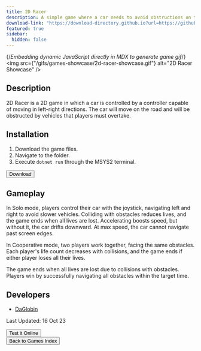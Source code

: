 ```yaml
---
title: 2D Racer
description: A simple game where a car needs to avoid obstructions on the road!
download-link: "https://download-directory.github.io?url=https://github.com/thoth-tech/arcade-games/tree/main/games/2dRacer"
featured: true
sidebar:
  hidden: false
---
```


{/*Embedding dynamic JavaScript directly in MDX to generate game gif*/}
<img
  src={"/gifs/games-showcase/2d-racer-showcase.gif"}
  alt="2D Racer Showcase"
/>
        
## Description

2D Racer is a 2D game in which a car is controlled by a controller capable of moving in left-right directions. The car will move on the road and will be obstructed by vehicles that players must overtake.

## Installation

1. Download the game files.
1. Navigate to the folder.
1. Execute `dotnet run` through the MSYS2 terminal.

<div class="centered-button-container">
  <button
    class="custom-button"
    onclick="window.open('https://download-directory.github.io?url=https://github.com/thoth-tech/arcade-games/tree/main/games/2dRacer', '_blank')">
    Download
  </button>
</div>
        
## Gameplay
        
In Solo mode, players control their car with the joystick, navigating left and right to avoid slower vehicles. Colliding with obstacles reduces lives, and the game ends when all lives are lost. Accelerating boosts speed, but without it, the car drifts downward. At max speed, the car cannot navigate past screen edges. 

 In Cooperative mode, two players work together, facing the same obstacles. Each player's life count decreases with collisions, and the game ends if either player loses all their lives. 

 The game ends when all lives are lost due to collisions with obstacles. Players win by successfully navigating all obstacles within the target time.
        
## Developers
        
- [DaGlobin](https://github.com/DaGoblin)

Last Updated: 16 Oct 23

<div class="centered-button-container">
  <button class="custom-button" onclick="location.href='/games/try-it-online'">
    Test it Online
  </button>
</div>

<div class="centered-button-container">
  <button class="custom-button" onclick="location.href='/games'">
    Back to Games Index
  </button>
</div>